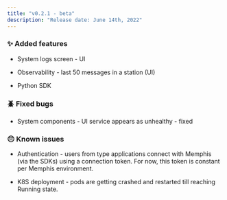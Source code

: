 ```yaml
---
title: "v0.2.1 - beta"
description: "Release date: June 14th, 2022"
---
```


### ✨ Added features

* System logs screen - UI

* Observability - last 50 messages in a station (UI)

* Python SDK

### 🪲 Fixed bugs

* System components - UI service appears as unhealthy - fixed

### 😔 Known issues

* Authentication - users from type applications connect with Memphis (via the SDKs) using a connection token. For now, this token is constant per Memphis environment.

* K8S deployment - pods are getting crashed and restarted till reaching Running state.
